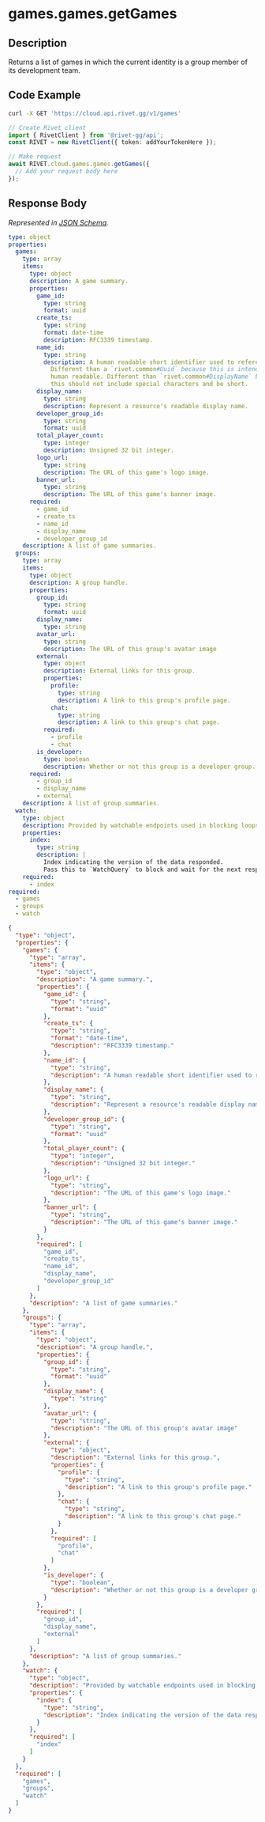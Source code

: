 
# games.games.getGames

## Description

Returns a list of games in which the current identity is a group member of its development team.


## Code Example

<CodeGroup title='Request' tag='GET' label='https://cloud.api.rivet.gg/v1/games'>

```bash {{ title: 'cURL' }}
curl -X GET 'https://cloud.api.rivet.gg/v1/games'
```

```ts
// Create Rivet client
import { RivetClient } from '@rivet-gg/api';
const RIVET = new RivetClient({ token: addYourTokenHere });

// Make request
await RIVET.cloud.games.games.getGames({
  // Add your request body here
});
```

</CodeGroup>


## Response Body

_Represented in [JSON Schema](https://json-schema.org/)._

<CodeGroup title='Response'>

```yaml
type: object
properties:
  games:
    type: array
    items:
      type: object
      description: A game summary.
      properties:
        game_id:
          type: string
          format: uuid
        create_ts:
          type: string
          format: date-time
          description: RFC3339 timestamp.
        name_id:
          type: string
          description: A human readable short identifier used to references resources.
            Different than a `rivet.common#Uuid` because this is intended to be
            human readable. Different than `rivet.common#DisplayName` because
            this should not include special characters and be short.
        display_name:
          type: string
          description: Represent a resource's readable display name.
        developer_group_id:
          type: string
          format: uuid
        total_player_count:
          type: integer
          description: Unsigned 32 bit integer.
        logo_url:
          type: string
          description: The URL of this game's logo image.
        banner_url:
          type: string
          description: The URL of this game's banner image.
      required:
        - game_id
        - create_ts
        - name_id
        - display_name
        - developer_group_id
    description: A list of game summaries.
  groups:
    type: array
    items:
      type: object
      description: A group handle.
      properties:
        group_id:
          type: string
          format: uuid
        display_name:
          type: string
        avatar_url:
          type: string
          description: The URL of this group's avatar image
        external:
          type: object
          description: External links for this group.
          properties:
            profile:
              type: string
              description: A link to this group's profile page.
            chat:
              type: string
              description: A link to this group's chat page.
          required:
            - profile
            - chat
        is_developer:
          type: boolean
          description: Whether or not this group is a developer group.
      required:
        - group_id
        - display_name
        - external
    description: A list of group summaries.
  watch:
    type: object
    description: Provided by watchable endpoints used in blocking loops.
    properties:
      index:
        type: string
        description: |
          Index indicating the version of the data responded.
          Pass this to `WatchQuery` to block and wait for the next response.
    required:
      - index
required:
  - games
  - groups
  - watch

```

```json
{
  "type": "object",
  "properties": {
    "games": {
      "type": "array",
      "items": {
        "type": "object",
        "description": "A game summary.",
        "properties": {
          "game_id": {
            "type": "string",
            "format": "uuid"
          },
          "create_ts": {
            "type": "string",
            "format": "date-time",
            "description": "RFC3339 timestamp."
          },
          "name_id": {
            "type": "string",
            "description": "A human readable short identifier used to references resources. Different than a `rivet.common#Uuid` because this is intended to be human readable. Different than `rivet.common#DisplayName` because this should not include special characters and be short."
          },
          "display_name": {
            "type": "string",
            "description": "Represent a resource's readable display name."
          },
          "developer_group_id": {
            "type": "string",
            "format": "uuid"
          },
          "total_player_count": {
            "type": "integer",
            "description": "Unsigned 32 bit integer."
          },
          "logo_url": {
            "type": "string",
            "description": "The URL of this game's logo image."
          },
          "banner_url": {
            "type": "string",
            "description": "The URL of this game's banner image."
          }
        },
        "required": [
          "game_id",
          "create_ts",
          "name_id",
          "display_name",
          "developer_group_id"
        ]
      },
      "description": "A list of game summaries."
    },
    "groups": {
      "type": "array",
      "items": {
        "type": "object",
        "description": "A group handle.",
        "properties": {
          "group_id": {
            "type": "string",
            "format": "uuid"
          },
          "display_name": {
            "type": "string"
          },
          "avatar_url": {
            "type": "string",
            "description": "The URL of this group's avatar image"
          },
          "external": {
            "type": "object",
            "description": "External links for this group.",
            "properties": {
              "profile": {
                "type": "string",
                "description": "A link to this group's profile page."
              },
              "chat": {
                "type": "string",
                "description": "A link to this group's chat page."
              }
            },
            "required": [
              "profile",
              "chat"
            ]
          },
          "is_developer": {
            "type": "boolean",
            "description": "Whether or not this group is a developer group."
          }
        },
        "required": [
          "group_id",
          "display_name",
          "external"
        ]
      },
      "description": "A list of group summaries."
    },
    "watch": {
      "type": "object",
      "description": "Provided by watchable endpoints used in blocking loops.",
      "properties": {
        "index": {
          "type": "string",
          "description": "Index indicating the version of the data responded.\nPass this to `WatchQuery` to block and wait for the next response.\n"
        }
      },
      "required": [
        "index"
      ]
    }
  },
  "required": [
    "games",
    "groups",
    "watch"
  ]
}
```

</CodeGroup>


